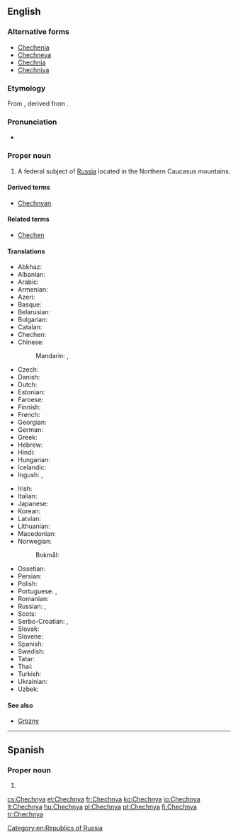 ==English==
{{wikipedia}}

===Alternative forms===
* [[Chechenia]]
* [[Chechneya]]
* [[Chechnia]]
* [[Chechniya]]

===Etymology===
From {{etyl|ru|en}} {{term|Чечня|tr=Čečnjá|lang=ru}}, derived from {{etyl|kbd|en}}.

===Pronunciation===
* {{a|UK|US}} {{IPA|/ˈtʃɛtʃ.ni.ə/|/ˈtʃɛtʃ.ɲi.ə/|lang=en}}

===Proper noun===
{{en-proper noun}}

# A federal subject of [[Russia]] located in the Northern Caucasus mountains.

====Derived terms====
* [[Chechnyan]]

====Related terms====
* [[Chechen]]

====Translations====
{{trans-top|federal subject of Russia}}
* Abkhaz: {{t|ab|Чечентәыла|sc=Cyrl}}
* Albanian: {{t|sq|Çeçenia}}
* Arabic: {{t|ar|الشيشان|m|tr=al-šīšān}}
* Armenian: {{t|hy|Չեչնիա}}
* Azeri: {{t|az|Çeçenistan}}
* Basque: {{t|eu|Txetxenia}}
* Belarusian: {{t|be|Чачня|f|tr=Čačnjá}}
* Bulgarian: {{t|bg|Чечения|f|tr=Čečénija}}
* Catalan: {{t|ca|Txetxènia|f}}
* Chechen: {{t|ce|Нохчийчоь}}
* Chinese:
*: Mandarin: {{t+|cmn|車臣|sc=Hani}}, {{t|cmn|车臣|tr=Chēchén|sc=Hani}}
* Czech: {{t|cs|Čečensko|n}}
* Danish: {{t|da|Tjetjenien}}
* Dutch: {{t|nl|Tsjetsjenië}}
* Estonian: {{t|et|Tšetšeenia}}
* Faroese: {{t|fo|Kekenia|n}}
* Finnish: {{t+|fi|Tšetšenia}}
* French: {{t+|fr|Tchétchénie|f}}
* Georgian: {{t|ka|ჩეჩნეთი|sc=Geor}}
* German: {{t+|de|Tschetschenien}}
* Greek: {{t|el|Τσετσενία|f}}
* Hebrew: {{t|he|צ'צ'ניה}}
* Hindi: {{t|hi|चेचन्या|tr=cecan'yā}}
* Hungarian: {{t+|hu|Csecsenföld}}
* Icelandic: {{t|is|Téténía|f}}
* Ingush: {{t|inh|Нохчийче}}, {{t|inh|Нохчий Мохк}}
{{trans-mid}}
* Irish: {{t|ga|Seisnia|f|alt=An tSeisnia}}
* Italian: {{t|it|Cecenia|f}}
* Japanese: {{t|ja|チェチェン|tr=Chechen}}
* Korean: {{t|ko|체첸|tr=Chechen|sc=Hang}}
* Latvian: {{t|lv|Čečenija|f}}
* Lithuanian: {{t+|lt|Čečėnija|f}}
* Macedonian: {{t|mk|Чеченија|f|tr=Čečénija}}
* Norwegian:
*: Bokmål: {{t|nb|Tsjetsjenia}}
* Ossetian: {{t|os|Цӕцӕн}}
* Persian: {{t|fa|چچنستان|tr=Čečenistân}}
* Polish: {{t+|pl|Czeczenia|f}}
* Portuguese: {{t+|pt|Chechénia|f}}, {{t+|pt|Chechênia|f}}
* Romanian: {{t|ro|Cecenia|f}}
* Russian: {{t+|ru|Чечня|f|tr=Čečnjá}}, {{t|ru|Ичкерия|f|tr=Ičkérija|sc=Cyrl}} {{qualifier|temporary name used by Chechen nationalists}}
* Scots: {{t|sco|Chechnie}}
* Serbo-Croatian: {{t|sh|Чеченија|f|sc=Cyrl}},  {{t|sh|Čečenija|f}}
* Slovak: {{t|sk|Čečensko|n}}
* Slovene: {{t|sl|Čečenija|f}}
* Spanish: {{t+|es|Chechenia|f}}
* Swedish: {{t+|sv|Tjetjenien|c}}
* Tatar: {{t|tt|Чечня}}
* Thai: {{t|th|เชชเนีย}}
* Turkish: {{t|tr|Çeçenya}}
* Ukrainian: {{t|uk|Чечня|f|tr=Čečnjá}}
* Uzbek: {{t|uz|Checheniston}}
{{trans-bottom}}

====See also====
* [[Grozny]]

[[Category:en:Republics of Russia]]

----
==Spanish==
===Proper noun===
{{es-proper noun|f}}

# {{alt form|Chechenia|lang=es}}

[[cs:Chechnya]]
[[et:Chechnya]]
[[fr:Chechnya]]
[[ko:Chechnya]]
[[io:Chechnya]]
[[lt:Chechnya]]
[[hu:Chechnya]]
[[pl:Chechnya]]
[[pt:Chechnya]]
[[fi:Chechnya]]
[[tr:Chechnya]]
